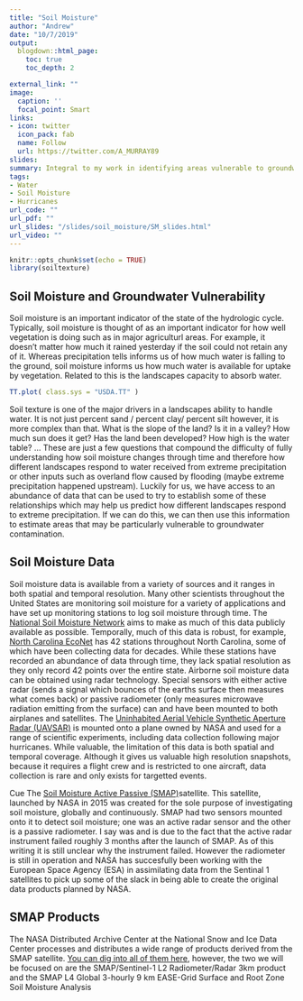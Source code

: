 ```yaml
---
title: "Soil Moisture"
author: "Andrew"
date: "10/7/2019"
output:
  blogdown::html_page:
    toc: true
    toc_depth: 2

external_link: ""
image:
  caption: ''
  focal_point: Smart
links:
- icon: twitter
  icon_pack: fab
  name: Follow
  url: https://twitter.com/A_MURRAY89
slides: 
summary: Integral to my work in identifying areas vulnerable to groundwater contamination following extreme precipitation events.
tags:
- Water
- Soil Moisture
- Hurricanes
url_code: ""
url_pdf: ""
url_slides: "/slides/soil_moisture/SM_slides.html"
url_video: ""
---
```



```r
knitr::opts_chunk$set(echo = TRUE)
library(soiltexture)
```

## Soil Moisture and Groundwater Vulnerability

Soil moisture is an important indicator of the state of the hydrologic cycle. Typically, soil moisture is thought of as an important indicator for how well vegetation is doing such as in major agriculturl areas. For example, it doesn't matter how much it rained yesterday if the soil could not retain any of it. Whereas precipitation tells informs us of how much water is falling to the ground, soil moisture informs us how much water is available for uptake by vegetation. Related to this is the landscapes capacity to absorb water. 

```r
TT.plot( class.sys = "USDA.TT" )

```
Soil texture is one of the major drivers in a landscapes ability to handle water. It is not just percent sand / percent clay/ percent silt however, it is more complex than that. What is the slope of the land? Is it in a valley? How much sun does it get? Has the land been developed? How high is the water table? ... These are just a few questions that compound the difficulty of fully understanding how soil moisture changes through time and therefore how different landscapes respond to water received from extreme precipitation or other inputs such as overland flow caused by flooding (maybe extreme precipitation happened upstream). Luckily for us, we have access to an abundance of data that can be used to try to establish some of these relationships which may help us predict how different landscapes respond to extreme precipitation. If we can do this, we can then use this information to estimate areas that may be particularly vulnerable to groundwater contamination.

## Soil Moisture Data

Soil moisture data is available from a variety of sources and it ranges in both spatial and temporal resolution. Many other scientists throughout the United States are monitoring soil moisture for a variety of applications and have set up monitoring stations to log soil moisture through time. The [National Soil Moisture Network](http://nationalsoilmoisture.com/) aims to make as much of this data publicly available as possible. Temporally, much of this data is robust, for example, [North Carolina EcoNet](https://climate.ncsu.edu/econet) has 42 stations throughout North Carolina, some of which have been collecting data for decades. While these stations have recorded an abundance of data through time, they lack spatial resolution as they only record 42 points over the entire state. Airborne soil moisture data can be obtained using radar technology. Special sensors with either active radar (sends a signal which bounces of the earths surface then measures what comes back) or passive radiometer (only measures microwave radiation emitting from the surface) can and have been mounted to both airplanes and satellites. The [Uninhabited Aerial Vehicle Synthetic Aperture Radar (UAVSAR)](https://uavsar.jpl.nasa.gov/) is mounted onto a plane owned by NASA and used for a range of scientific experiments, including data collection following major hurricanes. While valuable, the limitation of this data is both spatial and temporal coverage. Although it gives us valuable high resolution snapshots, because it requires a flight crew and is restricted to one aircraft, data collection is rare and only exists for targetted events.

Cue The [Soil Moisture Active Passive (SMAP)](https://smap.jpl.nasa.gov/)satellite. This satellite, launched by NASA in 2015 was created for the sole purpose of investigating soil moisture, globally and continuously. SMAP had two sensors mounted onto it to detect soil moisture; one was an active radar sensor and the other is a passive radiometer. I say was and is due to the fact that the active radar instrument failed roughly 3 months after the launch of SMAP. As of this writing it is still unclear why the instrument failed. However the radiometer is still in operation and NASA has succesfully been working with the European Space Agency (ESA) in assimilating data from the Sentinal 1 satellites to pick up some of the slack in being able to create the original data products planned by NASA.

## SMAP Products
The NASA Distributed Archive Center at the National Snow and Ice Data Center processes and distributes a wide range of products derived from the SMAP satellite. [You can dig into all of them here](https://nsidc.org/data/smap/smap-data.html), however, the two we will be focused on are the SMAP/Sentinel-1  L2 Radiometer/Radar 3km product and the SMAP L4 Global 3-hourly 9 km EASE-Grid Surface and Root Zone Soil Moisture Analysis